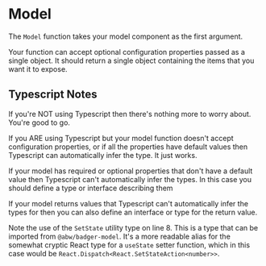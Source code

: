 
# Model

The `Model` function takes your model component as the first argument.

Your function can accept optional configuration properties passed as a single
object.  It should return a single object containing the items that you want
it to expose.

<Snippet
  file="model/example.ts"
  expand
/>

## Typescript Notes

If you're NOT using Typescript then there's nothing more to worry about.
You're good to go.

If you ARE using Typescript but your model function doesn't accept
configuration properties, or if all the properties have default values then
Typescript can automatically infer the type.  It just works.

<Snippet
  file="model/defaults.ts"
  expand
/>

If your model has required or optional properties that don't have a default
value then Typescript can't automatically infer the types.  In this case
you should define a type or interface describing them

<Snippet
  file="model/interface.ts"
  highlightLines="1-4,9"
  expand
/>

If your model returns values that Typescript can't automatically infer the
types for then you can also define an interface or type for the return value.

<Snippet
  file="model/proptypes.ts"
  highlightLines="6-10,12"
  expand
/>

Note the use of the `SetState` utility type on line 8.  This is a type that
can be imported from `@abw/badger-model`.  It's a more readable alias for the
somewhat cryptic React type for a `useState` setter function, which in this
case would be `React.Dispatch<React.SetStateAction<number>>`.